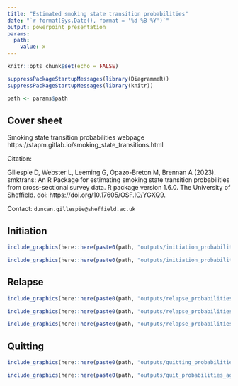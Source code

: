 ```yaml
---
title: "Estimated smoking state transition probabilities"
date: "`r format(Sys.Date(), format = '%d %B %Y')`"
output: powerpoint_presentation
params:
  path:
    value: x
---
```


```r
knitr::opts_chunk$set(echo = FALSE)

suppressPackageStartupMessages(library(DiagrammeR))
suppressPackageStartupMessages(library(knitr))

path <- params$path

```

## Cover sheet

Smoking state transition probabilities webpage https://stapm.gitlab.io/smoking_state_transitions.html   

Citation:  

Gillespie D, Webster L, Leeming G, Opazo-Breton M, Brennan A (2023). smktrans: An R Package for estimating smoking state transition probabilities from cross-sectional survey data. R package version 1.6.0. The University of Sheffield. doi: https://doi.org/10.17605/OSF.IO/YGXQ9.  

Contact: `duncan.gillespie@sheffield.ac.uk`   

## Initiation

```r
include_graphics(here::here(paste0(path, "outputs/initiation_probabilities_av.png")))
```

```r
include_graphics(here::here(paste0(path, "outputs/initiation_probabilities_age.png")))
```

## Relapse

```r
include_graphics(here::here(paste0(path, "outputs/relapse_probabilities_av.png")))
```

```r
include_graphics(here::here(paste0(path, "outputs/relapse_probabilities_age.png")))
```

```r
include_graphics(here::here(paste0(path, "outputs/relapse_probabilities_timesincequit.png")))
```

## Quitting

```r
include_graphics(here::here(paste0(path, "outputs/quitting_probabilities_av.png")))
```

```r
include_graphics(here::here(paste0(path, "outputs/quit_probabilities_age.png")))
```



